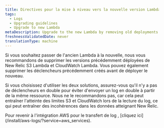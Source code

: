```yaml
---
title: Directives pour la mise à niveau vers la nouvelle version Lambda
tags:
  - Logs
  - Upgrading guidelines
  - Upgrade to new Lambda
metaDescription: Upgrade to the new Lambda by removing old deployments and avoiding duplicate triggers for consistent data flow to New Relic.
freshnessValidatedDate: never
translationType: machine
---
```


Si vous souhaitez passer de l'ancien Lambda à la nouvelle, nous vous recommandons de supprimer les versions précédemment déployées de New Relic S3 Lambda et CloudWatch Lambda. Vous pouvez également supprimer les déclencheurs précédemment créés avant de déployer le nouveau.

Si vous choisissez d'utiliser les deux solutions, assurez-vous qu'il n'y a pas de déclencheurs en double pour éviter d'envoyer un log en double à partir de la même ressource. Nous ne le recommandons pas, car cela peut entraîner l'atteinte des limites S3 et CloudWatch lors de la lecture du log, ce qui peut entraîner des incohérences dans les données atteignant New Relic.

<Callout variant="tip">
  Pour revenir à l'intégration AWS pour le transfert de log , [cliquez ici](/install/aws-logs/?service=aws_services).
</Callout>